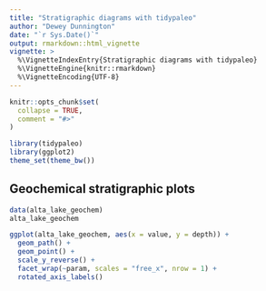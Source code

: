 ```yaml
---
title: "Stratigraphic diagrams with tidypaleo"
author: "Dewey Dunnington"
date: "`r Sys.Date()`"
output: rmarkdown::html_vignette
vignette: >
  %\VignetteIndexEntry{Stratigraphic diagrams with tidypaleo}
  %\VignetteEngine{knitr::rmarkdown}
  %\VignetteEncoding{UTF-8}
---
```


```r
knitr::opts_chunk$set(
  collapse = TRUE,
  comment = "#>"
)
```

```r
library(tidypaleo)
library(ggplot2)
theme_set(theme_bw())
```

## Geochemical stratigraphic plots

```r
data(alta_lake_geochem)
alta_lake_geochem
```

```r
ggplot(alta_lake_geochem, aes(x = value, y = depth)) +
  geom_path() +
  geom_point() +
  scale_y_reverse() +
  facet_wrap(~param, scales = "free_x", nrow = 1) +
  rotated_axis_labels()
```

